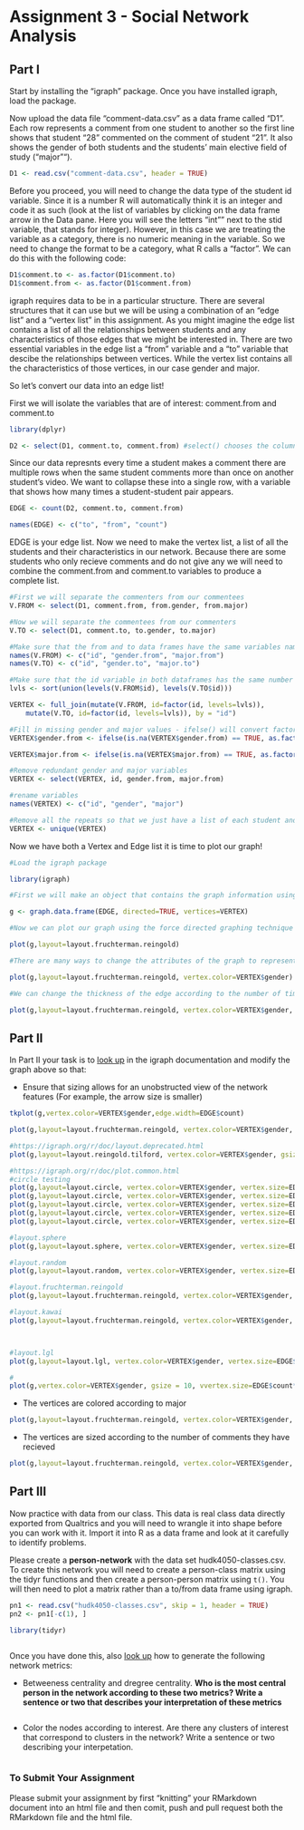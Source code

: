 # Assignment 3 - Social Network Analysis

## Part I
Start by installing the "igraph" package. Once you have installed igraph, load the package.

Now upload the data file "comment-data.csv" as a data frame called "D1". Each row represents a comment from one student to another so the first line shows that student "28" commented on the comment of student "21". It also shows the gender of both students and the students' main elective field of study ("major"").

```r

D1 <- read.csv("comment-data.csv", header = TRUE)
```

Before you proceed, you will need to change the data type of the student id variable. Since it is a number R will automatically think it is an integer and code it as such (look at the list of variables by clicking on the data frame arrow in the Data pane. Here you will see the letters "int"" next to the stid variable, that stands for integer). However, in this case we are treating the variable as a category, there is no numeric meaning in the variable. So we need to change the format to be a category, what R calls a "factor". We can do this with the following code:

```r
D1$comment.to <- as.factor(D1$comment.to)
D1$comment.from <- as.factor(D1$comment.from)
```

igraph requires data to be in a particular structure. There are several structures that it can use but we will be using a combination of an "edge list" and a "vertex list" in this assignment. As you might imagine the edge list contains a list of all the relationships between students and any characteristics of those edges that we might be interested in. There are two essential variables in the edge list a "from" variable and a "to" variable that descibe the relationships between vertices. While the vertex list contains all the characteristics of those vertices, in our case gender and major.

So let's convert our data into an edge list!

First we will isolate the variables that are of interest: comment.from and comment.to

```r
library(dplyr)

D2 <- select(D1, comment.to, comment.from) #select() chooses the columns

```

Since our data represnts every time a student makes a comment there are multiple rows when the same student comments more than once on another student's video. We want to collapse these into a single row, with a variable that shows how many times a student-student pair appears.

```r

EDGE <- count(D2, comment.to, comment.from)

names(EDGE) <- c("to", "from", "count")

```

EDGE is your edge list. Now we need to make the vertex list, a list of all the students and their characteristics in our network. Because there are some students who only recieve comments and do not give any we will need to combine the comment.from and comment.to variables to produce a complete list.

```r
#First we will separate the commenters from our commentees
V.FROM <- select(D1, comment.from, from.gender, from.major)

#Now we will separate the commentees from our commenters
V.TO <- select(D1, comment.to, to.gender, to.major)

#Make sure that the from and to data frames have the same variables names
names(V.FROM) <- c("id", "gender.from", "major.from")
names(V.TO) <- c("id", "gender.to", "major.to")

#Make sure that the id variable in both dataframes has the same number of levels
lvls <- sort(union(levels(V.FROM$id), levels(V.TO$id)))

VERTEX <- full_join(mutate(V.FROM, id=factor(id, levels=lvls)),
    mutate(V.TO, id=factor(id, levels=lvls)), by = "id")

#Fill in missing gender and major values - ifelse() will convert factors to numerical values so convert to character
VERTEX$gender.from <- ifelse(is.na(VERTEX$gender.from) == TRUE, as.factor(as.character(VERTEX$gender.to)), as.factor(as.character(VERTEX$gender.from)))

VERTEX$major.from <- ifelse(is.na(VERTEX$major.from) == TRUE, as.factor(as.character(VERTEX$major.to)), as.factor(as.character(VERTEX$major.from)))

#Remove redundant gender and major variables
VERTEX <- select(VERTEX, id, gender.from, major.from)

#rename variables
names(VERTEX) <- c("id", "gender", "major")

#Remove all the repeats so that we just have a list of each student and their characteristics
VERTEX <- unique(VERTEX)

```

Now we have both a Vertex and Edge list it is time to plot our graph!

```r
#Load the igraph package

library(igraph)

#First we will make an object that contains the graph information using our two dataframes EDGE and VERTEX. Notice that we have made "directed = TRUE" - our graph is directed since comments are being given from one student to another.

g <- graph.data.frame(EDGE, directed=TRUE, vertices=VERTEX)

#Now we can plot our graph using the force directed graphing technique - our old friend Fruchertman-Reingold!

plot(g,layout=layout.fruchterman.reingold)

#There are many ways to change the attributes of the graph to represent different characteristics of the newtork. For example, we can color the nodes according to gender.

plot(g,layout=layout.fruchterman.reingold, vertex.color=VERTEX$gender)

#We can change the thickness of the edge according to the number of times a particular student has sent another student a comment.

plot(g,layout=layout.fruchterman.reingold, vertex.color=VERTEX$gender, edge.width=EDGE$count)

````

## Part II

In Part II your task is to [look up](http://igraph.org/r/) in the igraph documentation and modify the graph above so that:

* Ensure that sizing allows for an unobstructed view of the network features (For example, the arrow size is smaller)
```r
tkplot(g,vertex.color=VERTEX$gender,edge.width=EDGE$count)

plot(g,layout=layout.fruchterman.reingold, vertex.color=VERTEX$gender, edge.width=EDGE$count, gsize = 1)

#https://igraph.org/r/doc/layout.deprecated.html
plot(g,layout=layout.reingold.tilford, vertex.color=VERTEX$gender, gsize = 100, arrow.size=1)

#https://igraph.org/r/doc/plot.common.html
#circle testing
plot(g,layout=layout.circle, vertex.color=VERTEX$gender, vertex.size=EDGE$count*10, edge.arrow.size=.5)
plot(g,layout=layout.circle, vertex.color=VERTEX$gender, vertex.size=EDGE$count*10, edge.arrow.size=.5, edge.color="cyan4")
plot(g,layout=layout.circle, vertex.color=VERTEX$gender, vertex.size=EDGE$count*10, edge.arrow.size=.5, edge.color="darkorange4")
plot(g,layout=layout.circle, vertex.color=VERTEX$gender, vertex.size=EDGE$count*10, edge.arrow.size=.5, edge.color="darkslategrey")
plot(g,layout=layout.circle, vertex.color=VERTEX$gender, vertex.size=EDGE$count*10, edge.arrow.size=.5, edge.color="bisque4")

#layout.sphere
plot(g,layout=layout.sphere, vertex.color=VERTEX$gender, vertex.size=EDGE$count*10, edge.arrow.size=.5)

#layout.random
plot(g,layout=layout.random, vertex.color=VERTEX$gender, vertex.size=EDGE$count*10, edge.arrow.size=.5)

#layout.fruchterman.reingold
plot(g,layout=layout.fruchterman.reingold, vertex.color=VERTEX$gender, vertex.size=EDGE$count*10, edge.arrow.size=.5)

#layout.kawai
plot(g,layout=layout.fruchterman.reingold, vertex.color=VERTEX$gender, vertex.size=EDGE$count*10,  edge.arrow.size=.5)



#layout.lgl
plot(g,layout=layout.lgl, vertex.color=VERTEX$gender, vertex.size=EDGE$count*10, edge.arrow.size=.5)

#
plot(g,vertex.color=VERTEX$gender, gsize = 10, vvertex.size=EDGE$count*10, edge.arrow.size=.5)

```

* The vertices are colored according to major
```r
plot(g,layout=layout.fruchterman.reingold, vertex.color=VERTEX$gender, edge.width=EDGE$count)

```

* The vertices are sized according to the number of comments they have recieved
```r

plot(g,layout=layout.fruchterman.reingold, vertex.color=VERTEX$gender, edge.width=EDGE$count)

```

## Part III

Now practice with data from our class. This data is real class data directly exported from Qualtrics and you will need to wrangle it into shape before you can work with it. Import it into R as a data frame and look at it carefully to identify problems.

Please create a **person-network** with the data set hudk4050-classes.csv. To create this network you will need to create a person-class matrix using the tidyr functions and then create a person-person matrix using `t()`. You will then need to plot a matrix rather than a to/from data frame using igraph.

```r

pn1 <- read.csv("hudk4050-classes.csv", skip = 1, header = TRUE)
pn2 <- pn1[-c(1), ] 

library(tidyr)



```

Once you have done this, also [look up](http://igraph.org/r/) how to generate the following network metrics:

* Betweeness centrality and dregree centrality. **Who is the most central person in the network according to these two metrics? Write a sentence or two that describes your interpretation of these metrics**

```r

```

* Color the nodes according to interest. Are there any clusters of interest that correspond to clusters in the network? Write a sentence or two describing your interpetation.

```r

```


### To Submit Your Assignment

Please submit your assignment by first "knitting" your RMarkdown document into an html file and then comit, push and pull request both the RMarkdown file and the html file.

